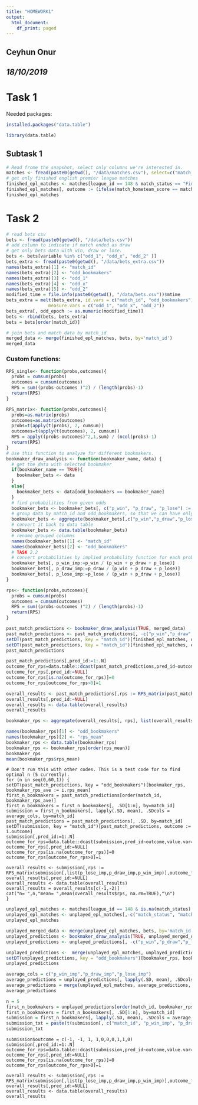 ```yaml
---
title: "HOMEWORK1"
output:
  html_document:
    df_print: paged
---
```

## **Ceyhun Onur**

## _18/10/2019_

# Task 1
Needed packages:
```r
installed.packages("data.table")
```

```r
library(data.table)
```

## Subtask 1
```r
# Read frome the snapshot, select only columns we're interested in.
matches <- fread(paste0(getwd(), "/data/matches.csv"), select=c("match_id", "match_hometeam_name", "match_awayteam_name", "league_id","match_status","match_hometeam_score", "match_awayteam_score", "epoch"))
# get only finished english premier league matches
finished_epl_matches <- matches[league_id == 148 & match_status == "Finished"]
finished_epl_matches[, outcome := (ifelse(match_hometeam_score == match_awayteam_score, 0 , ifelse(match_hometeam_score > match_awayteam_score, 1 , -1)))]
finished_epl_matches
```

# Task 2
```r
# read bets csv
bets <- fread(paste0(getwd(), "/data/bets.csv"))
# add column to indicate if match ended as draw
# get only bets data with win, draw or lose.
bets <- bets[variable %in% c("odd_1", "odd_x", "odd_2" )]
bets_extra <- fread(paste0(getwd(), "/data/bets_extra.csv"))
names(bets_extra)[1] <- "match_id"
names(bets_extra)[2] <- "odd_bookmakers"
names(bets_extra)[3] <- "odd_1"
names(bets_extra)[4] <- "odd_x"
names(bets_extra)[5] <- "odd_2"
modified_time = file.info(paste0(getwd(), "/data/bets.csv"))$mtime 
bets_extra = melt(bets_extra, id.vars = c("match_id", "odd_bookmakers"),
                measure.vars = c("odd_1", "odd_x", "odd_2"))
bets_extra[, odd_epoch := as.numeric(modified_time)]
bets <- rbind(bets, bets_extra)
bets = bets[order(match_id)]

```

```r
# join bets and match data by match_id
merged_data <- merge(finished_epl_matches, bets, by='match_id')
merged_data
```

### Custom functions:
```r
RPS_single<- function(probs,outcomes){
  probs = cumsum(probs)
  outcomes = cumsum(outcomes)
  RPS = sum((probs-outcomes )^2) / (length(probs)-1)
  return(RPS)
}

RPS_matrix<- function(probs,outcomes){
  probs=as.matrix(probs)
  outcomes=as.matrix(outcomes)
  probs=t(apply(t(probs), 2, cumsum))
  outcomes=t(apply(t(outcomes), 2, cumsum))
  RPS = apply((probs-outcomes)^2,1,sum) / (ncol(probs)-1)
  return(RPS)
}
# Use this function to analyze for different bookmakers.
bookmaker_draw_analysis <- function(bookmaker_name, data) {
  # get the data with selected bookmaker
  if(bookmaker_name == TRUE){
    bookmaker_bets <- data
  }
  else{
    bookmaker_bets <- data[odd_bookmakers == bookmaker_name]
  }
  # find probabilities from given odds
  bookmaker_bets <- bookmaker_bets[, c("p_win", "p_draw", "p_lose") := list(1/value[variable == 'odd_1'], 1/value[variable == 'odd_x'], 1/value[variable == 'odd_2']), by = list(match_id, odd_bookmakers, variable)]
  # group data by match_id and odd_bookmakers, so that we can have only one row for each match and bookmaker
  bookmaker_bets <- aggregate(bookmaker_bets[,c("p_win","p_draw","p_lose")], by=list(bookmaker_bets$match_id, bookmaker_bets$odd_bookmakers), FUN = function (x) first(na.omit(x)))
  # convert it back to data table
  bookmaker_bets <- data.table(bookmaker_bets)
  # rename grouped columns
  names(bookmaker_bets)[1] <- "match_id"
  names(bookmaker_bets)[2] <- "odd_bookmakers"
  # TASK 2.2
  # convert probabilities by implied probability function for each probability type
  bookmaker_bets[, p_win_imp:=p_win / (p_win + p_draw + p_lose)]
  bookmaker_bets[, p_draw_imp:=p_draw / (p_win + p_draw + p_lose)]
  bookmaker_bets[, p_lose_imp:=p_lose / (p_win + p_draw + p_lose)]
}

rps<- function(probs,outcomes){
  probs = cumsum(probs)
  outcomes = cumsum(outcomes)
  RPS = sum((probs-outcomes )^2) / (length(probs)-1)
  return(RPS)
}
```

```r

past_match_predictions <- bookmaker_draw_analysis(TRUE, merged_data)
past_match_predictions <- past_match_predictions[, -c("p_win","p_draw","p_lose")]
setDT(past_match_predictions, key = "match_id")[finished_epl_matches, outcome := i.outcome]
setDT(past_match_predictions, key = "match_id")[finished_epl_matches, epoch := i.epoch]
past_match_predictions
```

```r
past_match_predictions[,pred_id:=1:.N]
outcome_for_rps=data.table::dcast(past_match_predictions,pred_id~outcome,value.var='pred_id')
outcome_for_rps[,pred_id:=NULL]
outcome_for_rps[is.na(outcome_for_rps)]=0
outcome_for_rps[outcome_for_rps>0]=1

overall_results <- past_match_predictions[,rps := RPS_matrix(past_match_predictions[,list(p_lose_imp,p_draw_imp,p_win_imp)],outcome_for_rps)]
overall_results[,pred_id:=NULL]
overall_results <- data.table(overall_results)
overall_results
```

```r
bookmaker_rps <- aggregate(overall_results[, rps], list(overall_results$odd_bookmakers), mean)

names(bookmaker_rps)[1] <- "odd_bookmakers"
names(bookmaker_rps)[2] <- "rps_mean"
bookmaker_rps <- data.table(bookmaker_rps)
bookmaker_rps <- bookmaker_rps[order(rps_mean)]
bookmaker_rps
mean(bookmaker_rps$rps_mean)
```
```
# Don't run this with other codes. This is a test code for to find optimal n (5 currently).
for (n in seq(0,60,1)) {
setDT(past_match_predictions, key = "odd_bookmakers")[bookmaker_rps, bookmaker_rps_ave := i.rps_mean]
first_n_bookmakers = past_match_predictions[order(match_id, bookmaker_rps_ave)]
first_n_bookmakers = first_n_bookmakers[, .SD[1:n], by=match_id]
submission = first_n_bookmakers[, lapply(.SD, mean), .SDcols = average_cols, by=match_id]
past_match_predictions = past_match_predictions[, .SD, by=match_id]
setDT(submission, key = "match_id")[past_match_predictions, outcome := i.outcome]
submission[,pred_id:=1:.N]
outcome_for_rps=data.table::dcast(submission,pred_id~outcome,value.var='pred_id')
outcome_for_rps[,pred_id:=NULL]
outcome_for_rps[is.na(outcome_for_rps)]=0
outcome_for_rps[outcome_for_rps>0]=1

overall_results <- submission[,rps := RPS_matrix(submission[,list(p_lose_imp,p_draw_imp,p_win_imp)],outcome_for_rps)]
overall_results[,pred_id:=NULL]
overall_results <- data.table(overall_results)
overall_results = overall_results[c(-1,-2)]
cat("n= ",n,"mean= ",mean(overall_results$rps, na.rm=TRUE),"\n")
}
```

```r
unplayed_epl_matches <- matches[league_id == 148 & is.na(match_status) & epoch < as.integer(as.POSIXct("2019-12-17"))] 
unplayed_epl_matches <- unplayed_epl_matches[,-c("match_status", "match_hometeam_score", "match_awayteam_score", "league_id")]
unplayed_epl_matches
```

```r
unplayed_merged_data <- merge(unplayed_epl_matches, bets, by='match_id')
unplayed_predictions <- bookmaker_draw_analysis(TRUE, unplayed_merged_data)
unplayed_predictions <- unplayed_predictions[, -c("p_win","p_draw","p_lose")]

unplayed_predictions <-  merge(unplayed_epl_matches, unplayed_predictions, by='match_id')
setDT(unplayed_predictions, key = "odd_bookmakers")[bookmaker_rps, bookmaker_rps_ave := i.rps_mean]
unplayed_predictions
```

```r
average_cols = c("p_win_imp","p_draw_imp","p_lose_imp")
average_predictions = unplayed_predictions[, lapply(.SD, mean), .SDcols = average_cols, by=match_id]
average_predictions = merge(unplayed_epl_matches, average_predictions, by='match_id')
average_predictions
```

```r
n = 5
first_n_bookmakers = unplayed_predictions[order(match_id, bookmaker_rps_ave)]
first_n_bookmakers = first_n_bookmakers[, .SD[1:n], by=match_id]
submission = first_n_bookmakers[, lapply(.SD, mean), .SDcols = average_cols, by=match_id]
submission_txt = paste(t(submission[, c("match_id", "p_win_imp", "p_draw_imp", "p_lose_imp")]), collapse=',')
submission_txt
```

```
submission$outcome = c(-1, -1, 1, 1,0,0,0,1,1,0)
submission[,pred_id:=1:.N]
outcome_for_rps=data.table::dcast(submission,pred_id~outcome,value.var='pred_id')
outcome_for_rps[,pred_id:=NULL]
outcome_for_rps[is.na(outcome_for_rps)]=0
outcome_for_rps[outcome_for_rps>0]=1

overall_results <- submission[,rps := RPS_matrix(submission[,list(p_lose_imp,p_draw_imp,p_win_imp)],outcome_for_rps)]
overall_results[,pred_id:=NULL]
overall_results <- data.table(overall_results)
overall_results
```